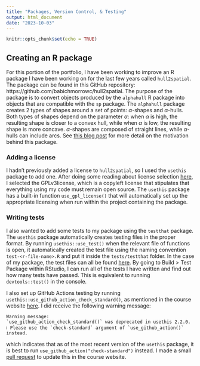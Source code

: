 ```yaml
---
title: "Packages, Version Control, & Testing"
output: html_document
date: "2023-10-03"
---
```


```r
knitr::opts_chunk$set(echo = TRUE)
```

## Creating an R package

For this portion of the portfolio, I have been working to improve an R package I have been working on for the last few years called `hull2spatial`. The package can be found in this GitHub repository: https://github.com/babichmorrowc/hull2spatial. The purpose of the package is to convert objects produced by the `alphahull` R package into objects that are compatible with the `sp` package. The `alphahull` package creates 2 types of shapes around a set of points: $\alpha$-shapes and $\alpha$-hulls. Both types of shapes depend on the parameter $\alpha$: when $\alpha$ is high, the resulting shape is closer to a convex hull, while when $\alpha$ is low, the resulting shape is more concave. $\alpha$-shapes are composed of straight lines, while $\alpha$-hulls can include arcs. See [this blog post](https://babichmorrowc.github.io/post/2019-03-18-alpha-hull/) for more detail on the motivation behind this package.

### Adding a license

I hadn't previously added a license to `hull2spatial`, so I used the `usethis` package to add one. After doing some reading about license selection [here](https://r-pkgs.org/license.html), I selected the GPLv3license, which is a copyleft license that stipulates that everything using my code must remain open source. The `usethis` package has a built-in function `use_gpl_license()` that will automatically set up the appropriate licensing when run within the project containing the package.

### Writing tests

I also wanted to add some tests to my package using the `testthat` package. The `usethis` package automatically creates testing files in the proper format. By running `usethis::use_test()` when the relevant file of functions is open, it automatically created the test file using the naming convention `test-<r-file-name>.R` and put it inside the `tests/testthat` folder. In the case of my package, the test files can all be found [here](https://github.com/babichmorrowc/hull2spatial/tree/master/tests). By going to Build > Test Package within RStudio, I can run all of the tests I have written and find out how many tests have passed. This is equivalent to running `devtools::test()` in the console.

I also set up GitHub Actions testing by running `usethis::use_github_action_check_standard()`, as mentioned in the course website [here](https://awllee.github.io/sc1/packages/ci/). I did receive the following warning message:

```
Warning message:
`use_github_action_check_standard()` was deprecated in usethis 2.2.0.
ℹ Please use the `check-standard` argument of `use_github_action()` instead.
```

which indicates that as of the most recent version of the `usethis` package, it is best to run `use_github_action("check-standard")` instead. I made a small [pull request](https://github.com/awllee/sc1/pull/7) to update this in the course website.
